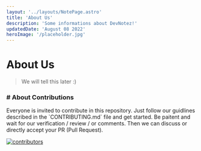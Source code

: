 ```yaml
---
layout: '../layouts/NotePage.astro'
title: 'About Us'
description: 'Some informations about DevNotez!'
updatedDate: 'August 08 2022'
heroImage: '/placeholder.jpg'
---
```


# About Us

> We will tell this later :)

### \# About Contributions

<p>
  Everyone is invited to contribute in this repository. Just follow our guidlines described in the `CONTRIBUTING.md` file and get started. Be paitent and wait for our verification / review / or comments. Then we can discuss or directly accept your PR (Pull Request).
</p>

<a href="https://github.com/alphacoderz/devnotez/graphs/contributors" class="contrib_graph">
  <img src="https://contrib.rocks/image?repo=alphacoderz/devnotez" alt="contributors" />
</a>
